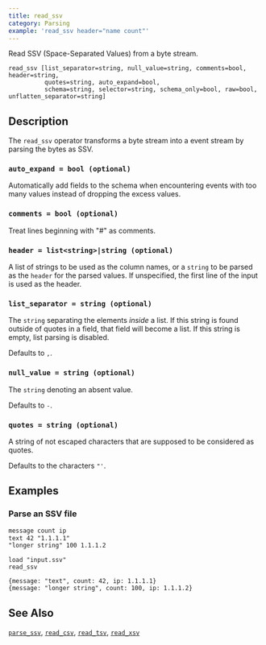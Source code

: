 ```yaml
---
title: read_ssv
category: Parsing
example: 'read_ssv header="name count"'
---
```


Read SSV (Space-Separated Values) from a byte stream.

```tql
read_ssv [list_separator=string, null_value=string, comments=bool, header=string,
          quotes=string, auto_expand=bool,
          schema=string, selector=string, schema_only=bool, raw=bool, unflatten_separator=string]
```

## Description

The `read_ssv` operator transforms a byte stream into a event stream by parsing
the bytes as SSV.

### `auto_expand = bool (optional)`

Automatically add fields to the schema when encountering events with too many
values instead of dropping the excess values.

### `comments = bool (optional)`

Treat lines beginning with "#" as comments.

### `header = list<string>|string (optional)`

A list of strings to be used as the column names, or a `string` to be parsed
as the `header` for the parsed values.
If unspecified, the first line of the input is used as the header.

### `list_separator = string (optional)`

The `string` separating the elements _inside_ a list. If this string is found
outside of quotes in a field, that field will become a list. If this string is
empty, list parsing is disabled.

Defaults to `,`.

### `null_value = string (optional)`

The `string` denoting an absent value.

Defaults to `-`.

### `quotes = string (optional)`

A string of not escaped characters that are supposed to be considered as quotes.

Defaults to the characters `"'`.


<ParsingOptions />

## Examples

### Parse an SSV file

```txt title="input.ssv"
message count ip
text 42 "1.1.1.1"
"longer string" 100 1.1.1.2
```

```tql
load "input.ssv"
read_ssv
```

```tql
{message: "text", count: 42, ip: 1.1.1.1}
{message: "longer string", count: 100, ip: 1.1.1.2}
```

## See Also

[`parse_ssv`](/reference/functions/parse_ssv),
[`read_csv`](/reference/operators/read_csv),
[`read_tsv`](/reference/operators/read_tsv),
[`read_xsv`](/reference/operators/read_xsv)
